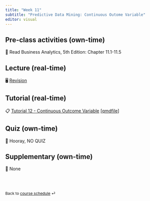 ```yaml
---
title: "Week 11"
subtitle: "Predictive Data Mining: Continuous Outome Variable"
editor: visual
---
```


## Pre-class activities (own-time)

📖 Read Business Analytics, 5th Edition: Chapter 11.1-11.5

## Lecture (real-time)

🖥️ [Revision](TBA)

## Tutorial (real-time)

📋 [Tutorial 12 - Continuous Outcome Variable](https://learning.monash.edu/pluginfile.php/4234054/mod_resource/content/1/lab-12.html) [\[qm](https://learning.monash.edu/mod/folder/view.php?id=3205505)[d](https://learning.monash.edu/mod/folder/view.php?id=3223664)[f](https://learning.monash.edu/mod/folder/view.php?id=3205505)[ile](https://learning.monash.edu/mod/folder/view.php?id=3232329)[\]](https://learning.monash.edu/mod/folder/view.php?id=3205505)

## Quiz (own-time)

🧪 Hooray, NO QUIZ

## Supplementary (own-time)

🔕 None

<br><br>

::: {style="font-size: 0.875em;"}
Back to [course schedule](/ "Course schedule") ⏎
:::
